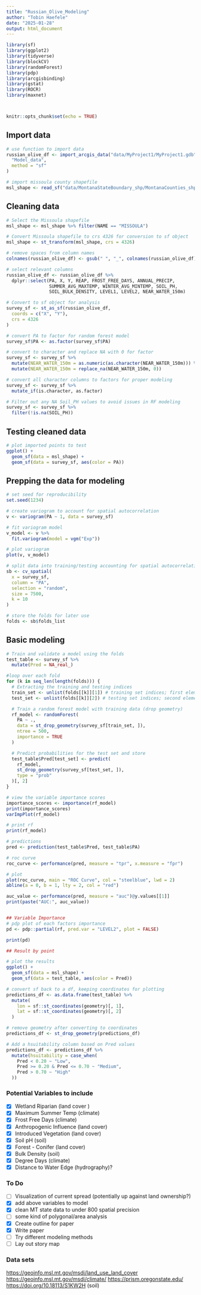 ```yaml
---
title: "Russian_Olive_Modeling"
author: "Tobin Haefele"
date: "2025-01-28"
output: html_document
---
```


```r
library(sf)
library(ggplot2)
library(tidyverse)
library(blockCV)
library(randomForest)
library(pdp)
library(arcgisbinding)
library(gstat)
library(ROCR)
library(maxnet)



knitr::opts_chunk$set(echo = TRUE)
```

## Import data

```r
# use function to import data
russian_olive_df <- import_arcgis_data("data/MyProject1/MyProject1.gdb",
  "Model_data",
  method = "sf"
)

# import missoula county shapefile
msl_shape <- read_sf("data/MontanaStateBoundary_shp/MontanaCounties_shp")
```

## Cleaning data

```r
# Select the Missoula shapefile
msl_shape <- msl_shape %>% filter(NAME == "MISSOULA")

# Convert Missoula shapefile to crs 4326 for conversion to sf object
msl_shape <- st_transform(msl_shape, crs = 4326)

# remove spaces from column names
colnames(russian_olive_df) <- gsub(" ", "_", colnames(russian_olive_df))

# select relevant columns
russian_olive_df <- russian_olive_df %>%
  dplyr::select(PA, X, Y, REAP, FROST_FREE_DAYS, ANNUAL_PRECIP,
                SUMMER_AVG_MAXTEMP, WINTER_AVG_MINTEMP, SOIL_PH, 
                SOIL_BULK_DENSITY, LEVEL1, LEVEL2, NEAR_WATER_150m)

# Convert to sf object for analysis
survey_sf <- st_as_sf(russian_olive_df,
  coords = c("X", "Y"),
  crs = 4326
)

# convert PA to factor for random forest model
survey_sf$PA <- as.factor(survey_sf$PA)

# convert to character and replace NA with 0 for factor
survey_sf <- survey_sf %>%
  mutate(NEAR_WATER_150m = as.numeric(as.character(NEAR_WATER_150m))) %>%
  mutate(NEAR_WATER_150m = replace_na(NEAR_WATER_150m, 0))

# convert all character columns to factors for proper modeling
survey_sf <- survey_sf %>%
  mutate_if(is.character, as.factor)

# Filter out any NA Soil_PH values to avoid issues in RF modeling
survey_sf <- survey_sf %>%
  filter(!is.na(SOIL_PH))
```

## Testing cleaned data

```r
# plot imported points to test
ggplot() +
  geom_sf(data = msl_shape) +
  geom_sf(data = survey_sf, aes(color = PA))
```

## Prepping the data for modeling

```r
# set seed for reproducibility
set.seed(1234)

# create variogram to account for spatial autocorrelation
v <- variogram(PA ~ 1, data = survey_sf)

# fit variogram model
v_model <- v %>% 
  fit.variogram(model = vgm("Exp"))

# plot variogram
plot(v, v_model)

# split data into training/testing accounting for spatial autocorrelation
sb <- cv_spatial(
  x = survey_sf,
  column = "PA",
  selection = "random",
  size = 7500,
  k = 10
)

# store the folds for later use
folds <- sb$folds_list
```

## Basic modeling

```r
# Train and validate a model using the folds
test_table <- survey_sf %>% 
  mutate(Pred = NA_real_)

#loop over each fold
for (k in seq_len(length(folds))) {
  # Extracting the training and testing indices
  train_set <- unlist(folds[[k]][1]) # training set indices; first element
  test_set <- unlist(folds[[k]][2]) # testing set indices; second element

  # Train a random forest model with training data (drop geometry)
  rf_model <- randomForest(
    PA ~ ., 
    data = st_drop_geometry(survey_sf[train_set, ]),
    ntree = 500,
    importance = TRUE
  )

  # Predict probabilities for the test set and store
  test_table$Pred[test_set] <- predict(
    rf_model,
    st_drop_geometry(survey_sf[test_set, ]),
    type = "prob"
  )[, 2]
}
```

```r
# view the variable importance scores
importance_scores <- importance(rf_model)
print(importance_scores)
varImpPlot(rf_model)

# print rf
print(rf_model)

# predictions
pred <- prediction(test_table$Pred, test_table$PA)

# roc curve
roc_curve <- performance(pred, measure = "tpr", x.measure = "fpr")

# plot
plot(roc_curve, main = "ROC Curve", col = "steelblue", lwd = 2)
abline(a = 0, b = 1, lty = 2, col = "red")

auc_value <- performance(pred, measure = "auc")@y.values[[1]]
print(paste("AUC:", auc_value))


## Variable Importance
# pdp plot of each factors importance
pd <- pdp::partial(rf, pred.var = "LEVEL2", plot = FALSE)

print(pd)

## Result by point

# plot the results
ggplot() +
  geom_sf(data = msl_shape) +
  geom_sf(data = test_table, aes(color = Pred))
```

```r
# convert sf back to a df, keeping coordinates for plotting
predictions_df <- as.data.frame(test_table) %>%
  mutate(
    lon = sf::st_coordinates(geometry)[, 1],
    lat = sf::st_coordinates(geometry)[, 2]
  )

# remove geometry after converting to coordinates
predictions_df <- st_drop_geometry(predictions_df)

# Add a hsuitability column based on Pred values
predictions_df <- predictions_df %>%
  mutate(hsuitability = case_when(
    Pred < 0.20 ~ "Low",
    Pred >= 0.20 & Pred <= 0.70 ~ "Medium",
    Pred > 0.70 ~ "High"
  ))
```

### Potential Variables to include

-   [x] Wetland Riparian (land cover )
-   [x] Maximum Summer Temp (climate)
-   [x] Frost Free Days (climate)
-   [x] Anthropogenic Influence (land cover)
-   [x] Introduced Vegetation (land cover)
-   [x] Soil pH (soil)
-   [x] Forest - Conifer (land cover)
-   [x] Bulk Density (soil)
-   [x] Degree Days (climate)
-   [x] Distance to Water Edge (hydrography)?

### To Do

-   [ ] Visualization of current spread (potentially up against land ownership?)
-   [x] add above variables to model
-   [x] clean MT state data to under 800 spatial precision
-   [ ] some kind of polygonal/area analysis
-   [x] Create outline for paper
-   [x] Write paper
-   [ ] Try different modeling methods
-   [ ] Lay out story map

### Data sets

<https://geoinfo.msl.mt.gov/msdi/land_use_land_cover> <https://geoinfo.msl.mt.gov/msdi/climate/> <https://prism.oregonstate.edu/> <https://doi.org/10.18113/S1KW2H> (soil)

